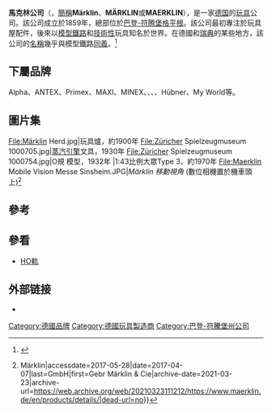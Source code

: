 {{expand|time=2016-12-08T00:52:37+00:00}}
{{Infobox company
|name             = 馬克林公司
|logo             = [[File:Logo_Märklin.svg|240px]]
|type             = [[私人企業|私人企業]]
|foundation       = 1859年 <!--modifies "Founded" entry-->
|location_city    =  [[格平根|格平根]]
|location_country = [[德國|德國]]
|location         =   <!--modifies "Headquarters" entry-->
|locations        =   <!--# of locations-->
|key_people       = Theodor Friedrich Wilhelm Märklin ([[創辦人|創辦人]])
|area_served      = 
|industry         = 
|products         = [[玩具|玩具]]、[[鐵道模型|鐵道模型]]製品
|services         =
|revenue          = 
|operating_income = 
|net_income       = 
|num_employees    = 
|parent           = {{link-en|Simba Dickie 集團|Simba_Dickie_Group}}
|divisions        =
|subsid           = 
|caption           = 
|homepage         = http://www.maerklin.com/
|dissolved        = 
|footnotes        = 
|intl             = yes  <!--Enter ''yes'' to change labels to international instead of US terminology--> 
|native_name=Gebr. Märklin & Cie. GmbH}}

'''馬克林公司'''（{{lang-de|'''Gebr. Märklin & Cie. [[有限責任公司_(德國)|GmbH]]'''}}，[[簡稱|簡稱]]'''Märklin'''、'''MÄRKLIN'''或'''MAERKLIN'''），是一家[[德国|德国]]的[[玩具|玩具]]公司。該公司成立於1859年，總部位於[[巴登-符腾堡|巴登-符腾堡]][[格平根|格平根]]。該公司最初專注於玩具屋配件，後來以[[鐵道模型|模型鐵路]]和[[技術|技術性]]玩具知名於世界。在德國和[[瑞典|瑞典]]的某些地方，該公司的[[名稱|名稱]]幾乎與模型鐵路[[同义词|同義]]。<ref>{{Cite web|url=http://www.spiegel.de/international/business/out-of-steam-german-model-train-maker-maerklin-goes-bankrupt-a-605513.html|title=Out of Steam: German Model Train Maker Märklin Goes Bankrupt|accessdate=2016-12-07|last=Germany|first=SPIEGEL ONLINE, Hamburg|work=SPIEGEL ONLINE|archive-date=2021-02-11|archive-url=https://web.archive.org/web/20210211182821/https://www.spiegel.de/international/business/out-of-steam-german-model-train-maker-maerklin-goes-bankrupt-a-605513.html|dead-url=no}}</ref>

== 下屬品牌 ==
Alpha、ANTEX、Primex、MAXI、MINEX、{{Link-de|HAMO|Hamo}}、{{Link-de|TRIX|Trix}}、{{Link-de|LGB|Lehmann-Groß-Bahn}}、Hübner、My World等。

== 圖片集 ==
<gallery>
File:Märklin Herd.jpg|玩具爐，約1900年
File:Züricher Spielzeugmuseum 1000705.jpg|[[蒸汽引擎|蒸汽引擎]]文具，1930年
File:Züricher Spielzeugmuseum 1000754.jpg|O規  ''{{link-en|Schienenzeppelin|Schienenzeppelin}}'' 模型，1932年 
|1:43比例大眾Type 3，約1970年
File:Maerklin Mobile Vision Messe Sinsheim.JPG|''Märklin 移動視角'' (數位相機置於機車頭上)<ref>{{Cite web|url=https://www.maerklin.de/en/products/details/|title=Märklin Mobile Vision. {{!}} Märklin|accessdate=2017-05-28|date=2017-04-07|last=GmbH|first=Gebr Märklin & Cie|archive-date=2021-03-23|archive-url=https://web.archive.org/web/20210323111212/https://www.maerklin.de/en/products/details/|dead-url=no}}</ref> 
</gallery>

== 參考 ==
{{Reflist}}

== 參看 ==
* [[HO軌|HO軌]]

== 外部链接 ==
{{Commons category|Märklin}}
*{{official}}

[[Category:德國品牌|Category:德國品牌]]
[[Category:德國玩具製造商|Category:德國玩具製造商]]
[[Category:巴登-符騰堡州公司|Category:巴登-符騰堡州公司]]